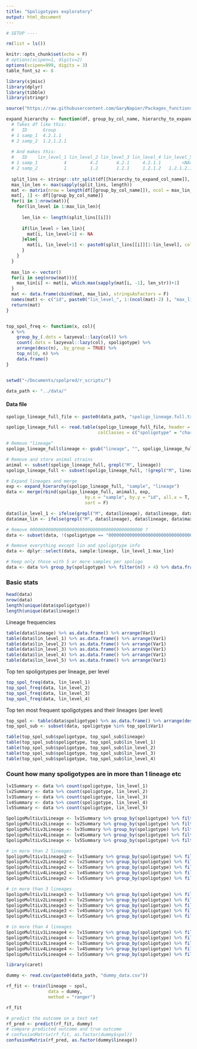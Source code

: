 ```yaml
---
title: "Spoligotypes exploratory"
output: html_document
---
```


```r

# SETUP ----

rm(list = ls())

knitr::opts_chunk$set(echo = F)
# options(scipen=1, digits=2)
options(scipen=999, digits = 3)
table_font_sz <- 8

```

```r

library(sjmisc)
library(dplyr)
library(tibble)
library(stringr)

```

```r

source("https://raw.githubusercontent.com/GaryNapier/Packages_functions/master/Functions.R")

expand_hierarchy <- function(df, group_by_col_name, hierarchy_to_expand_col_name){
  # Takes df like this:
  #   ID      Group
  # 1 samp_1  4.2.1.1
  # 2 samp_2  1.2.1.2.1
  
  # And makes this:
  #   ID    lin_level_1 lin_level_2 lin_level_3 lin_level_4 lin_level_5   max_lin
  # 1 samp_1          4         4.2       4.2.1     4.2.1.1        <NA>   4.2.1.1
  # 2 samp_2          1         1.2       1.2.1     1.2.1.2   1.2.1.2.1 1.2.1.2.1
  
  split_lins <- stringr::str_split(df[[hierarchy_to_expand_col_name]], "\\.")
  max_lin_len <- max(sapply(split_lins, length))
  mat <- matrix(nrow = length(df[[group_by_col_name]]), ncol = max_lin_len+1)
  mat[, 1] <- df[[group_by_col_name]]
  for(i in 1:nrow(mat)){
    for(lin_level in 1:max_lin_len){
      
      len_lin <- length(split_lins[[i]])
      
      if(lin_level > len_lin){
        mat[i, lin_level+1] <- NA
      }else{
        mat[i, lin_level+1] <- paste0(split_lins[[i]][1:lin_level], collapse = ".")
      }
    }
  }
  
  max_lin <- vector()
  for(i in seq(nrow(mat))){
    max_lin[i] <- mat[i, which.max(sapply(mat[i, -1], len_str))+1]
  }
  mat <- data.frame(cbind(mat, max_lin), stringsAsFactors = F)
  names(mat) <- c("id", paste0("lin_level_", 1:(ncol(mat)-2) ), "max_lin")
  return(mat)
}


top_spol_freq <- function(x, col){
  x %>% 
    group_by_(.dots = lazyeval::lazy(col)) %>% 
    count(.dots = lazyeval::lazy(col), spoligotype) %>% 
    arrange(desc(n), .by_group = TRUE) %>%
    top_n(10, n) %>% 
    data.frame()
}

```


```r


```

```r

setwd("~/Documents/spolpred/r_scripts/")

data_path <- "../data/"

```

#### Data file
```r

spoligo_lineage_full_file <- paste0(data_path, "spoligo_lineage.full.txt")

```

```r

spoligo_lineage_full <- read.table(spoligo_lineage_full_file, header = T, sep = "\t", 
                                   colClasses = c("spoligotype" = "character"))

```

```r

# Remove "lineage"
spoligo_lineage_full$lineage <- gsub("lineage", "", spoligo_lineage_full$lineage)

# Remove and store animal strains
animal <- subset(spoligo_lineage_full, grepl("M", lineage))
spoligo_lineage_full <- subset(spoligo_lineage_full, !(grepl("M", lineage)))

# Expand lineages and merge
exp <- expand_hierarchy(spoligo_lineage_full, "sample", "lineage")
data <- merge(rbind(spoligo_lineage_full, animal), exp,
                              by.x = "sample", by.y = "id", all.x = T, 
                              sort = F)

data$lin_level_1 <- ifelse(grepl("M", data$lineage), data$lineage, data$lin_level_1)
data$max_lin <- ifelse(grepl("M", data$lineage), data$lineage, data$max_lin)

# Remove 0000000000000000000000000000000000000000000 ? 
data <- subset(data, !(spoligotype == "0000000000000000000000000000000000000000000"))

# Remove everything except lin and spoligotype info
data <- dplyr::select(data, sample:lineage, lin_level_1:max_lin)

# Keep only those with 5 or more samples per spoligo
data <- data %>% group_by(spoligotype) %>% filter(n() > 4) %>% data.frame()

```

### Basic stats

```r

head(data)
nrow(data)
length(unique(data$spoligotype))
length(unique(data$lineage))

```

Lineage frequencies

```r

table(data$lineage) %>% as.data.frame() %>% arrange(Var1)
table(data$lin_level_1) %>% as.data.frame() %>% arrange(Var1)
table(data$lin_level_2) %>% as.data.frame() %>% arrange(Var1)
table(data$lin_level_3) %>% as.data.frame() %>% arrange(Var1)
table(data$lin_level_4) %>% as.data.frame() %>% arrange(Var1)
table(data$lin_level_5) %>% as.data.frame() %>% arrange(Var1)

```

Top ten spoligotypes per lineage, per level

```r

top_spol_freq(data, lin_level_1)
top_spol_freq(data, lin_level_2)
top_spol_freq(data, lin_level_3)
top_spol_freq(data, lin_level_4)

```

Top ten most frequent spoligotypes and their lineages (per level)

```r

top_spol <- table(data$spoligotype) %>% as.data.frame() %>% arrange(desc(Freq)) %>% top_n(10, Freq)
top_spol_sub <- subset(data, spoligotype %in% top_spol$Var1)

table(top_spol_sub$spoligotype, top_spol_sub$lineage)
table(top_spol_sub$spoligotype, top_spol_sub$lin_level_1)
table(top_spol_sub$spoligotype, top_spol_sub$lin_level_2)
table(top_spol_sub$spoligotype, top_spol_sub$lin_level_3)
table(top_spol_sub$spoligotype, top_spol_sub$lin_level_4)

```

### Count how many spoligotypes are in more than 1 lineage etc

```r

lv1Summary <- data %>% count(spoligotype, lin_level_1)
lv2Summary <- data %>% count(spoligotype, lin_level_2)
lv3Summary <- data %>% count(spoligotype, lin_level_3)
lv4Summary <- data %>% count(spoligotype, lin_level_4)
lv5Summary <- data %>% count(spoligotype, lin_level_5)

SpoligoMultiLv1Lineage <- lv1Summary %>% group_by(spoligotype) %>% filter(n()>1)
SpoligoMultiLv2Lineage <- lv2Summary %>% group_by(spoligotype) %>% filter(n()>1)
SpoligoMultiLv3Lineage <- lv3Summary %>% group_by(spoligotype) %>% filter(n()>1)
SpoligoMultiLv4Lineage <- lv4Summary %>% group_by(spoligotype) %>% filter(n()>1)
SpoligoMultiLv5Lineage <- lv5Summary %>% group_by(spoligotype) %>% filter(n()>1)

# in more than 2 lineages
SpoligoMultiLv1Lineage2 <- lv1Summary %>% group_by(spoligotype) %>% filter(n()>2)
SpoligoMultiLv2Lineage2 <- lv2Summary %>% group_by(spoligotype) %>% filter(n()>2)
SpoligoMultiLv3Lineage2 <- lv3Summary %>% group_by(spoligotype) %>% filter(n()>2)
SpoligoMultiLv4Lineage2 <- lv4Summary %>% group_by(spoligotype) %>% filter(n()>2)
SpoligoMultiLv5Lineage2 <- lv5Summary %>% group_by(spoligotype) %>% filter(n()>2)

# in more than 3 lineages
SpoligoMultiLv1Lineage3 <- lv1Summary %>% group_by(spoligotype) %>% filter(n()>3)
SpoligoMultiLv2Lineage3 <- lv2Summary %>% group_by(spoligotype) %>% filter(n()>3)
SpoligoMultiLv3Lineage3 <- lv3Summary %>% group_by(spoligotype) %>% filter(n()>3)
SpoligoMultiLv4Lineage3 <- lv4Summary %>% group_by(spoligotype) %>% filter(n()>3)
SpoligoMultiLv5Lineage3 <- lv5Summary %>% group_by(spoligotype) %>% filter(n()>3)

# in more than 4 lineages
SpoligoMultiLv1Lineage4 <- lv1Summary %>% group_by(spoligotype) %>% filter(n()>4)
SpoligoMultiLv2Lineage4 <- lv2Summary %>% group_by(spoligotype) %>% filter(n()>4)
SpoligoMultiLv3Lineage4 <- lv3Summary %>% group_by(spoligotype) %>% filter(n()>4)
SpoligoMultiLv4Lineage4 <- lv4Summary %>% group_by(spoligotype) %>% filter(n()>4)
SpoligoMultiLv5Lineage4 <- lv5Summary %>% group_by(spoligotype) %>% filter(n()>4)

```

```r

library(caret)

dummy <- read.csv(paste0(data_path, "dummy_data.csv"))

rf_fit <- train(lineage ~ spol,
                data = dummy,
                method = "ranger")

rf_fit

# predict the outcome on a test set
rf_pred <- predict(rf_fit, dummy)
# compare predicted outcome and true outcome
# confusionMatrix(rf_fit, as.factor(dummy$spol))
confusionMatrix(rf_pred, as.factor(dummy$lineage))


```











